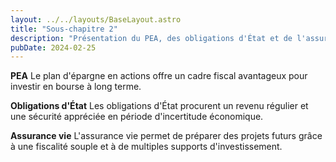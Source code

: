 ```yaml
---
layout: ../../layouts/BaseLayout.astro
title: "Sous-chapitre 2"
description: "Présentation du PEA, des obligations d'État et de l'assurance vie comme solutions d'épargne."
pubDate: 2024-02-25
---
```


**PEA**
Le plan d'épargne en actions offre un cadre fiscal avantageux pour investir en bourse à long terme.

**Obligations d'État**
Les obligations d'État procurent un revenu régulier et une sécurité appréciée en période d'incertitude économique.

**Assurance vie**
L'assurance vie permet de préparer des projets futurs grâce à une fiscalité souple et à de multiples supports d'investissement.

